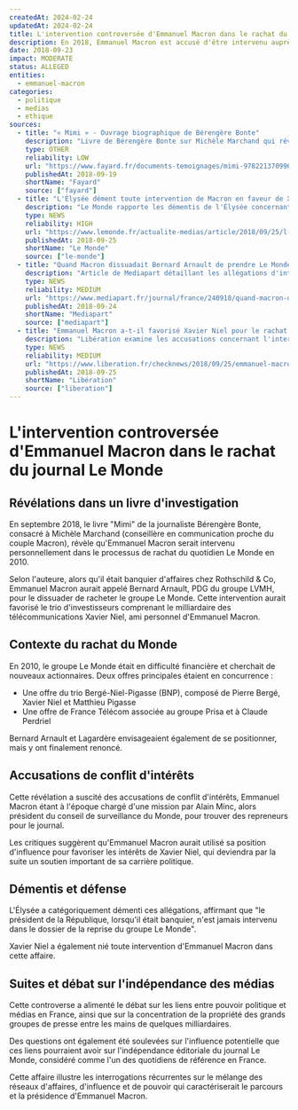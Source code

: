 ```yaml
---
createdAt: 2024-02-24
updatedAt: 2024-02-24
title: L'intervention controversée d'Emmanuel Macron dans le rachat du journal Le Monde
description: En 2018, Emmanuel Macron est accusé d'être intervenu auprès de Bernard Arnault pour qu'il renonce à racheter le groupe Le Monde, favorisant ainsi son ami Xavier Niel.
date: 2018-09-23
impact: MODERATE
status: ALLEGED
entities:
  - emmanuel-macron
categories:
  - politique
  - medias
  - ethique
sources:
  - title: "« Mimi » - Ouvrage biographique de Bérengère Bonte"
    description: "Livre de Bérengère Bonte sur Michèle Marchand qui révèle l'intervention présumée d'Emmanuel Macron auprès de Bernard Arnault dans le rachat du journal Le Monde."
    type: OTHER
    reliability: LOW
    url: "https://www.fayard.fr/documents-temoignages/mimi-9782213709963"
    publishedAt: 2018-09-19
    shortName: "Fayard"
    source: ["fayard"]
  - title: "L'Élysée dément toute intervention de Macron en faveur de Xavier Niel lors du rachat du « Monde »"
    description: "Le Monde rapporte les démentis de l'Élysée concernant les accusations d'intervention d'Emmanuel Macron dans le rachat du journal."
    type: NEWS
    reliability: HIGH
    url: "https://www.lemonde.fr/actualite-medias/article/2018/09/25/l-elysee-dement-toute-intervention-de-macron-en-faveur-de-xavier-niel-lors-du-rachat-du-monde_5359881_3236.html"
    publishedAt: 2018-09-25
    shortName: "Le Monde"
    source: ["le-monde"]
  - title: "Quand Macron dissuadait Bernard Arnault de prendre Le Monde"
    description: "Article de Mediapart détaillant les allégations d'intervention d'Emmanuel Macron dans le dossier du rachat du journal Le Monde."
    type: NEWS
    reliability: MEDIUM
    url: "https://www.mediapart.fr/journal/france/240918/quand-macron-dissuadait-bernard-arnault-de-prendre-le-monde"
    publishedAt: 2018-09-24
    shortName: "Mediapart"
    source: ["mediapart"]
  - title: "Emmanuel Macron a-t-il favorisé Xavier Niel pour le rachat du Monde en 2010 ?"
    description: "Libération examine les accusations concernant l'intervention présumée d'Emmanuel Macron dans le rachat du Monde et les différentes versions."
    type: NEWS
    reliability: MEDIUM
    url: "https://www.liberation.fr/checknews/2018/09/25/emmanuel-macron-a-t-il-favorise-xavier-niel-pour-le-rachat-du-monde-en-2010_1681059"
    publishedAt: 2018-09-25
    shortName: "Libération"
    source: ["liberation"]
---
```


# L'intervention controversée d'Emmanuel Macron dans le rachat du journal Le Monde

## Révélations dans un livre d'investigation

En septembre 2018, le livre "Mimi" de la journaliste Bérengère Bonte, consacré à Michèle Marchand (conseillère en communication proche du couple Macron), révèle qu'Emmanuel Macron serait intervenu personnellement dans le processus de rachat du quotidien Le Monde en 2010.

Selon l'auteure, alors qu'il était banquier d'affaires chez Rothschild & Co, Emmanuel Macron aurait appelé Bernard Arnault, PDG du groupe LVMH, pour le dissuader de racheter le groupe Le Monde. Cette intervention aurait favorisé le trio d'investisseurs comprenant le milliardaire des télécommunications Xavier Niel, ami personnel d'Emmanuel Macron.

## Contexte du rachat du Monde

En 2010, le groupe Le Monde était en difficulté financière et cherchait de nouveaux actionnaires. Deux offres principales étaient en concurrence :
- Une offre du trio Bergé-Niel-Pigasse (BNP), composé de Pierre Bergé, Xavier Niel et Matthieu Pigasse
- Une offre de France Télécom associée au groupe Prisa et à Claude Perdriel

Bernard Arnault et Lagardère envisageaient également de se positionner, mais y ont finalement renoncé.

## Accusations de conflit d'intérêts

Cette révélation a suscité des accusations de conflit d'intérêts, Emmanuel Macron étant à l'époque chargé d'une mission par Alain Minc, alors président du conseil de surveillance du Monde, pour trouver des repreneurs pour le journal.

Les critiques suggèrent qu'Emmanuel Macron aurait utilisé sa position d'influence pour favoriser les intérêts de Xavier Niel, qui deviendra par la suite un soutien important de sa carrière politique.

## Démentis et défense

L'Élysée a catégoriquement démenti ces allégations, affirmant que "le président de la République, lorsqu'il était banquier, n'est jamais intervenu dans le dossier de la reprise du groupe Le Monde".

Xavier Niel a également nié toute intervention d'Emmanuel Macron dans cette affaire.

## Suites et débat sur l'indépendance des médias

Cette controverse a alimenté le débat sur les liens entre pouvoir politique et médias en France, ainsi que sur la concentration de la propriété des grands groupes de presse entre les mains de quelques milliardaires.

Des questions ont également été soulevées sur l'influence potentielle que ces liens pourraient avoir sur l'indépendance éditoriale du journal Le Monde, considéré comme l'un des quotidiens de référence en France.

Cette affaire illustre les interrogations récurrentes sur le mélange des réseaux d'affaires, d'influence et de pouvoir qui caractériserait le parcours et la présidence d'Emmanuel Macron. 

